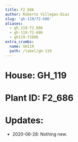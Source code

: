 ```yaml
---
title: F2_686
author: Roberto Villegas-Diaz
slug: 'gh-119/f2-686'
aliases:
  - gh_119-f2_686
  - gh-119-f2-686
  - gh119-f2686
extra_crumbs:
  name: GH119
  path: /label/gh-119
---
```


# **House**: GH_119
# **Plant ID**: F2_686
# **Updates**: 
 - 2020-06-28: Nothing new.
